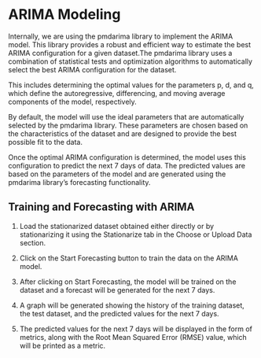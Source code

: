 # ARIMA Modeling

Internally, we are using the pmdarima library to implement the ARIMA model. This library provides a robust and efficient way to estimate the best ARIMA configuration for a given dataset.The pmdarima library uses a combination of statistical tests and optimization algorithms to automatically select the best ARIMA configuration for the dataset. 

This includes determining the optimal values for the parameters p, d, and q, which define the autoregressive, differencing, and moving average components of the model, respectively.

By default, the model will use the ideal parameters that are automatically selected by the pmdarima library. These parameters are chosen based on the characteristics of the dataset and are designed to provide the best possible fit to the data.

Once the optimal ARIMA configuration is determined, the model uses this configuration to predict the next 7 days of data. The predicted values are based on the parameters of the model and are generated using the pmdarima library's forecasting functionality.

## Training and Forecasting with ARIMA 

1. Load the stationarized dataset obtained either directly or by stationarizing it using the Stationarize tab in the Choose or Upload Data section.

2. Click on the Start Forecasting button to train the data on the ARIMA model.

3. After clicking on Start Forecasting, the model will be trained on the dataset and a forecast will be generated for the next 7 days.

4. A graph will be generated showing the history of the training dataset, the test dataset, and the predicted values for the next 7 days.

5. The predicted values for the next 7 days will be displayed in the form of metrics, along with the Root Mean Squared Error (RMSE) value, which will be printed as a metric.
